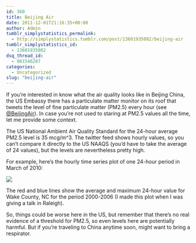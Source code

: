 ```yaml
---
id: 360
title: Beijing Air
date: 2011-12-01T21:16:35+00:00
author: Admin
tumblr_simplystatistics_permalink:
  - http://simplystatistics.tumblr.com/post/13601935082/beijing-air
tumblr_simplystatistics_id:
  - 13601935082
dsq_thread_id:
  - 981546287
categories:
  - Uncategorized
slug: "beijing-air"
---
```

If you&#8217;re interested in know what the air quality looks like in Beijing China, the US Embassy there has a particulate matter monitor on its roof that tweets the level of fine particulate matter (PM2.5) every hour (see <a href="http://twitter.com/#!/beijingair" target="_blank">@BeijingAir</a>). In case you&#8217;re not used to staring at PM2.5 values all the time, let me provide some context.

The US National Ambient Air Quality Standard for the 24-hour average PM2.5 level is 35 mcg/m^3. The twitter feed shows hourly values, so you can&#8217;t compare it directly to the US NAAQS (you&#8217;d have to take the average of 24 values), but the levels are nevertheless pretty high.

For example, here&#8217;s the hourly time series plot of one 24-hour period in March of 2010:

![](http://media.tumblr.com/tumblr_lvjafwLr0E1r08wvg.png)

The red and blue lines show the average and maximum 24-hour value for Wake County, NC for the period 2000-2006 (I made this plot when I was giving a talk in Raleigh).

So, things could be worse here in the US, but remember that there&#8217;s no real evidence of a threshold for PM2.5, so even levels here are potentially harmful. But if you&#8217;re traveling to China anytime soon, might want to bring a respirator.
